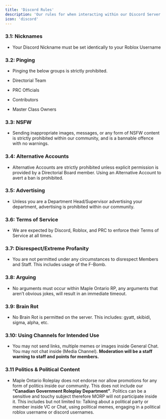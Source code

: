 ```yaml
---
title: 'Discord Rules'
description: 'Our rules for when interacting within our Discord Server.'
icon: 'discord'
---
```


### 3.1: Nicknames
- Your Discord Nickname must be set identically to your Roblox Username

### 3.2: Pinging
- Pinging the below groups is strictly prohibited.

- Directorial Team
- PRC Officials
- Contributors
- Master Class Owners

### 3.3: NSFW
- Sending inappropriate images, messages, or any form of NSFW content is strictly prohibited within our community, and is a bannable offence with no warnings.

### 3.4: Alternative Accounts
- Alternative Accounts are strictly prohibited unless explicit permission is provided by a Directorial Board member. Using an Alternative Account to avert a ban is prohibited.

### 3.5: Advertising
- Unless you are a Department Head/Supervisor advertising your department, advertising is prohibited within our community.

### 3.6: Terms of Service
- We are expected by Discord, Roblox, and PRC to enforce their Terms of Service at all times.

### 3.7: Disrespect/Extreme Profanity
- You are not permitted under any circumstances to disrespect Members and Staff. This includes usage of the F-Bomb.

### 3.8: Arguing
- No arguments must occur within Maple Ontario RP, any arguments that aren’t obvious jokes, will result in an immediate timeout.

### 3.9: Brain Rot
- No Brain Rot is permitted on the server. This includes: gyatt, skibidi, sigma, alpha, etc.

### 3.10: Using Channels for Intended Use
- You may not send links, multiple memes or images inside General Chat. You may not chat inside (Media Channel). **Moderation will be a staff warning to staff and points for members.**

### 3.11 Politics & Political Content
- Maple Ontario Roleplay does not endorse nor allow promotions for any form of politics inside our community. This does not include our **“Canadian Government Roleplay Department”**. Politics can be a sensitive and touchy subject therefore MORP will not participate inside it. This includes but not limited to: Talking about a political party or member inside VC or Chat, using political memes, engaging in a political roblox username or discord usernames.
